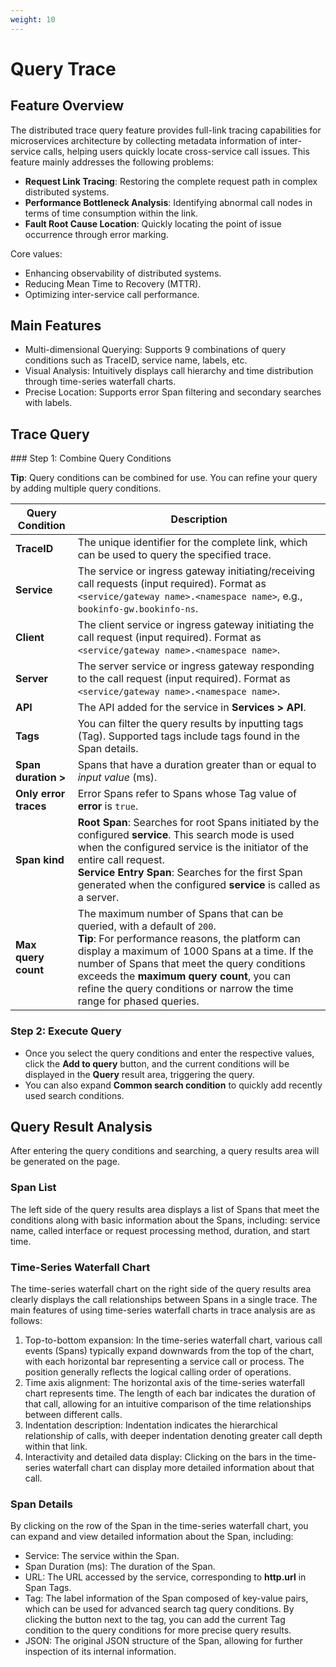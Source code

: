 ```yaml
---
weight: 10
---
```


# Query Trace

## Feature Overview

The distributed trace query feature provides full-link tracing capabilities for microservices architecture by collecting metadata information of inter-service calls, helping users quickly locate cross-service call issues. This feature mainly addresses the following problems:

- **Request Link Tracing**: Restoring the complete request path in complex distributed systems.
- **Performance Bottleneck Analysis**: Identifying abnormal call nodes in terms of time consumption within the link.
- **Fault Root Cause Location**: Quickly locating the point of issue occurrence through error marking.

Core values:

- Enhancing observability of distributed systems.
- Reducing Mean Time to Recovery (MTTR).
- Optimizing inter-service call performance.

## Main Features

- Multi-dimensional Querying: Supports 9 combinations of query conditions such as TraceID, service name, labels, etc.
- Visual Analysis: Intuitively displays call hierarchy and time distribution through time-series waterfall charts.
- Precise Location: Supports error Span filtering and secondary searches with labels.

## Trace Query

<Steps>
  ### Step 1: Combine Query Conditions

  **Tip**: Query conditions can be combined for use. You can refine your query by adding multiple query conditions.

  | Query Condition      | Description                                                                                                           |
  | ------------------ | ------------------------------------------------------------------------------------------------------------------ |
  | **TraceID**        | The unique identifier for the complete link, which can be used to query the specified trace.                  |
  | **Service**        | The service or ingress gateway initiating/receiving call requests (input required). Format as `<service/gateway name>.<namespace name>`, e.g., `bookinfo-gw.bookinfo-ns`. |
  | **Client**         | The client service or ingress gateway initiating the call request (input required). Format as `<service/gateway name>.<namespace name>`.  |
  | **Server**        | The server service or ingress gateway responding to the call request (input required). Format as `<service/gateway name>.<namespace name>`.  |
  | **API**           | The API added for the service in **Services > API**.       |
  | **Tags**           | You can filter the query results by inputting tags (Tag). Supported tags include tags found in the Span details. |
  | **Span duration >** | Spans that have a duration greater than or equal to *input value* (ms).                                    |
  | **Only error traces** | Error Spans refer to Spans whose Tag value of **error** is `true`.                                             |
  | **Span kind**      | **Root Span**: Searches for root Spans initiated by the configured **service**. This search mode is used when the configured service is the initiator of the entire call request. <br />**Service Entry Span**: Searches for the first Span generated when the configured **service** is called as a server.         |
  | **Max query count**  | The maximum number of Spans that can be queried, with a default of `200`. <br />**Tip**: For performance reasons, the platform can display a maximum of 1000 Spans at a time. If the number of Spans that meet the query conditions exceeds the **maximum query count**, you can refine the query conditions or narrow the time range for phased queries.   |

  ### Step 2: Execute Query

  - Once you select the query conditions and enter the respective values, click the **Add to query** button, and the current conditions will be displayed in the **Query** result area, triggering the query.
  - You can also expand **Common search condition** to quickly add recently used search conditions.
</Steps>

## Query Result Analysis

After entering the query conditions and searching, a query results area will be generated on the page.

### Span List

The left side of the query results area displays a list of Spans that meet the conditions along with basic information about the Spans, including: service name, called interface or request processing method, duration, and start time.

### Time-Series Waterfall Chart

The time-series waterfall chart on the right side of the query results area clearly displays the call relationships between Spans in a single trace. The main features of using time-series waterfall charts in trace analysis are as follows:

1. Top-to-bottom expansion: In the time-series waterfall chart, various call events (Spans) typically expand downwards from the top of the chart, with each horizontal bar representing a service call or process. The position generally reflects the logical calling order of operations.
2. Time axis alignment: The horizontal axis of the time-series waterfall chart represents time. The length of each bar indicates the duration of that call, allowing for an intuitive comparison of the time relationships between different calls.
3. Indentation description: Indentation indicates the hierarchical relationship of calls, with deeper indentation denoting greater call depth within that link.
4. Interactivity and detailed data display: Clicking on the bars in the time-series waterfall chart can display more detailed information about that call.

### Span Details

By clicking on the row of the Span in the time-series waterfall chart, you can expand and view detailed information about the Span, including:

- Service: The service within the Span.
- Span Duration (ms): The duration of the Span.
- URL: The URL accessed by the service, corresponding to **http.url** in Span Tags.
- Tag: The label information of the Span composed of key-value pairs, which can be used for advanced search tag query conditions. By clicking the button next to the tag, you can add the current Tag condition to the query conditions for more precise query results.
- JSON: The original JSON structure of the Span, allowing for further inspection of its internal information.
